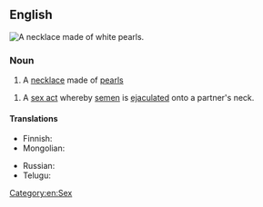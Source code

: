 {{also|pearl-necklace}}

==English==
[[File:White pearl necklace.jpg|thumb|A necklace made of white pearls.]]
{{wikipedia}}

===Noun===
{{en-noun}}

# A [[necklace]] made of [[pearl]]s
{{quote-Fanny Hill|part=3
|Silks, laces, ear-rings, '''pearl-necklace''', gold watch, in short, all the trinkets and articles of dress were lavishly heap'd upon me}}
# {{lb|en|idiomatic|vulgar|slang}} A [[sex act]] whereby [[semen]] is [[ejaculated]] onto a partner's neck.

====Translations====
{{trans-top|piece of jewelry}}
* Finnish: {{t+|fi|helminauha}}
* Mongolian: {{t|mn|сувдан зүүлт|sc=Cyrl}}
{{trans-mid}}
* Russian: {{t|ru|жемчу́жное ожере́лье|n}}
* Telugu: {{t+|te|ముక్తావళి|sc=Telu}}
{{trans-bottom}}

[[Category:en:Sex]]